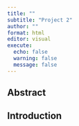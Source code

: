 ```yaml
---
title: ""
subtitle: "Project 2"
author: ""
format: html
editor: visual
execute:
  echo: false
  warning: false
  message: false
---
```


## Abstract

## Introduction
